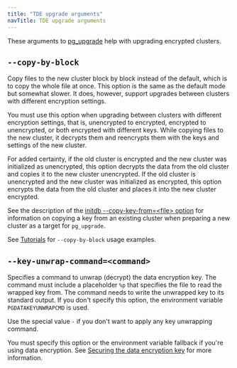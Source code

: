 ```yaml
---
title: "TDE upgrade arguments"
navTitle: TDE upgrade arguments
---
```


These arguments to [pg_upgrade](https://www.postgresql.org/docs/latest/pgupgrade.html) help with upgrading encrypted clusters.

## `--copy-by-block`

Copy files to the new cluster block by block instead of the default, which is to copy the whole file at once. This option is the same as the default mode but somewhat slower. It does, however, support upgrades between clusters with different encryption settings.  
  
You must use this option when upgrading between clusters with different encryption settings, that is, unencrypted to encrypted, encrypted to unencrypted, or both encrypted with different keys. While copying files to the new cluster, it decrypts them and reencrypts them with the keys and settings of the new cluster. 
  
For added certainty, if the old cluster is encrypted and the new cluster was initialized as unencrypted, this option decrypts the data from the old cluster and copies it to the new cluster unencrypted. If the old cluster is unencrypted and the new cluster was initialized as encrypted, this option encrypts the data from the old cluster and places it into the new cluster encrypted.
  
See the description of the [initdb --copy-key-from=&lt;file> option](/tde/latest/enabling_tde/#using-initdb-tde-options) for information on copying a key from an existing cluster when preparing a new cluster as a target for `pg_upgrade`.
  
See [Tutorials](/tde/latest/upgrade_overview#tutorials) for `--copy-by-block` usage examples. 

## `--key-unwrap-command=<command>`

Specifies a command to unwrap (decrypt) the data encryption key. The command must include a placeholder `%p` that specifies the file to read the wrapped key from. The command needs to write the unwrapped key to its standard output. If you don't specify this option, the environment variable `PGDATAKEYUNWRAPCMD` is used. 
  
Use the special value `-` if you don't want to apply any key unwrapping command. 
  
You must specify this option or the environment variable fallback if you're using data encryption. See [Securing the data encryption key](./key_stores/) for more information.
